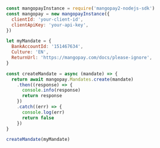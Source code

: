   
```javascript NodeJS  

const mangopayInstance = require('mangopay2-nodejs-sdk')
const mangopay = new mangopayInstance({
  clientId: 'your-client-id',
  clientApiKey: 'your-api-key',
})

let myMandate = {
  BankAccountId: '151467634',
  Culture: 'EN',
  ReturnUrl: 'https://mangopay.com/docs/please-ignore',
}

const createMandate = async (mandate) => {
  return await mangopay.Mandates.create(mandate)
    .then((response) => {
      console.info(response)
      return response
    })
    .catch((err) => {
      console.log(err)
      return false
    })
}

createMandate(myMandate)  
```
